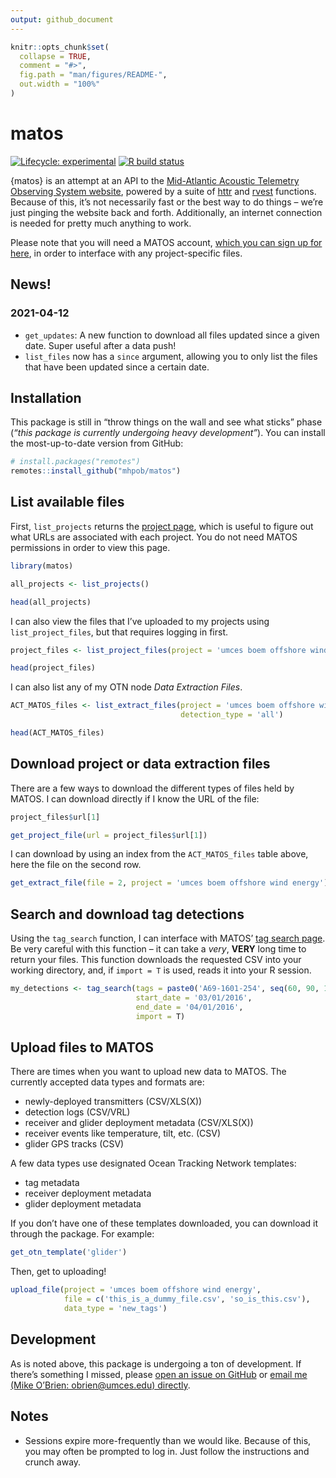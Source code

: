 ```yaml
---
output: github_document
---
```


<!-- README.md is generated from README.Rmd. Please edit this file -->
<!-- Very likely that you'll need to run rmarkdown::render('readme.rmd') rather than the knit button. -->
<!-- readme.html will be created and is unnecessary, so delete that. -->

```r
knitr::opts_chunk$set(
  collapse = TRUE,
  comment = "#>",
  fig.path = "man/figures/README-",
  out.width = "100%"
)
```

# matos

<!-- badges: start -->
[![Lifecycle: experimental](https://img.shields.io/badge/lifecycle-experimental-orange.svg)](https://www.tidyverse.org/lifecycle/#experimental)
[![R build status](https://github.com/mhpob/matos/workflows/R-CMD-check/badge.svg)](https://github.com/mhpob/matos/actions)
<!-- badges: end -->

{matos} is an attempt at an API to the [Mid-Atlantic Acoustic Telemetry Observing System website](https://matos.asascience.com/), powered by a suite of [httr](https://httr.r-lib.org/) and [rvest](https://rvest.tidyverse.org/) functions. Because of this, it's not necessarily fast or the best way to do things -- we're just pinging the website back and forth. Additionally, an internet connection is needed for pretty much anything to work.

Please note that you will need a MATOS account, [which you can sign up for here](https://matos.asascience.com/account/signup), in order to interface with any project-specific files.

## News!
### 2021-04-12
  - `get_updates`: A new function to download all files updated since a given date. Super useful after a data push!
  - `list_files` now has a `since` argument, allowing you to only list the files that have been updated since a certain date.

## Installation

This package is still in "throw things on the wall and see what sticks" phase (*"this package is currently undergoing heavy development"*). You can install the most-up-to-date version from GitHub:

```r
# install.packages("remotes")
remotes::install_github("mhpob/matos")
```

## List available files

First, `list_projects` returns the [project page](https://matos.asascience.com/project), which is useful to figure out what URLs are associated with each project. You do not need MATOS permissions in order to view this page.

```r
library(matos)

all_projects <- list_projects()

head(all_projects)
```

I can also view the files that I've uploaded to my projects using `list_project_files`, but that requires logging in first.

```r
project_files <- list_project_files(project = 'umces boem offshore wind energy')

head(project_files)
```

I can also list any of my OTN node *Data Extraction Files*.

```r
ACT_MATOS_files <- list_extract_files(project = 'umces boem offshore wind energy',
                                      detection_type = 'all')

head(ACT_MATOS_files)
```


## Download project or data extraction files

There are a few ways to download the different types of files held by MATOS. I can download directly if I know the URL of the file:

```r
project_files$url[1]

get_project_file(url = project_files$url[1])
```

I can download by using an index from the `ACT_MATOS_files` table above, here the file on the second row.

```r
get_extract_file(file = 2, project = 'umces boem offshore wind energy')
```

## Search and download tag detections

Using the `tag_search` function, I can interface with MATOS' [tag search page](https://matos.asascience.com/search). Be very careful with this function -- it can take a *very*, **VERY** long time to return your files. This function downloads the requested CSV into your working directory, and, if `import = T` is used, reads it into your R session.

```r
my_detections <- tag_search(tags = paste0('A69-1601-254', seq(60, 90, 1)),
                            start_date = '03/01/2016',
                            end_date = '04/01/2016', 
                            import = T)
```

## Upload files to MATOS

There are times when you want to upload new data to MATOS. The currently accepted data types and formats are:

- newly-deployed transmitters (CSV/XLS(X))
- detection logs (CSV/VRL)
- receiver and glider deployment metadata (CSV/XLS(X))
- receiver events like temperature, tilt, etc. (CSV)
- glider GPS tracks (CSV)

A few data types use designated Ocean Tracking Network templates:

- tag metadata
- receiver deployment metadata
- glider deployment metadata

If you don't have one of these templates downloaded, you can download it through the package. For example:
```r
get_otn_template('glider')
```

Then, get to uploading!
```r
upload_file(project = 'umces boem offshore wind energy',
            file = c('this_is_a_dummy_file.csv', 'so_is_this.csv'),
            data_type = 'new_tags')
```


## Development

As is noted above, this package is undergoing a ton of development. If there's something I missed, please [open an issue on GitHub](https://github.com/mhpob/matos/issues) or [email me (Mike O'Brien: obrien@umces.edu) directly](mailto:obrien@umces.edu).

## Notes

- Sessions expire more-frequently than we would like. Because of this, you may often be prompted to log in. Just follow the instructions and crunch away.
